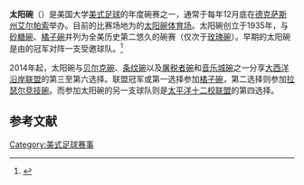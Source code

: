 {{Collegebowl
| name               = 太阳碗
| full_name          = [[现代集团|现代]]太阳碗
| nickname           =
| defunct            =
| logo               = 
| image_size         = 175
| caption            = 
| stadium            = [[太阳碗体育场|太阳碗体育场]]
| previous_stadiums  = Jones Stadium (1935–1937)<br />Kidd Field (1938–1962)
| location           = [[德克萨斯州|德克萨斯州]][[艾尔帕索_(德克萨斯州)|艾尔帕索]]
| previous_locations =
| years              = 1935至今
| previous_tie-ins   = [[十大联盟|十大联盟]] (1995–2005)<br />[[十二大联盟|十二大联盟]] (2006–2009)<br />[[大东联盟|大东联盟]]/[[圣母大学爱尔兰战士美式足球队|圣母大学]] (2006–2009)
| conference_tie-ins = [[太平洋十二校联盟|太平洋十二校联盟]]、[[大西洋沿岸联盟|大西洋沿岸联盟]]
| payout             = 总共4,100,000 <small>({{As of|2010}})</small>
| sponsors           = [[John_Hancock_Insurance|John Hancock]] (1987–1993)<br />[[Norwest_Corporation|Norwest Corporation]] (1996–1998)<br />[[富国银行集团|富国银行集团]] (1999–2003)<br />[[Helen_of_Troy_Limited|Helen of Troy Limited]] (2004–2009)<br />[[现代集团|现代集团]] (2010–present)
| former_names       = 太阳碗 (1936–1986)<br />John Hancock太阳碗 (1987–1988)<br />John Hancock碗 (1989–1993)<br />太阳碗 (1994–1995)<br />Norwest银行太阳碗 (1996)<br />Norwest太阳碗 (1997–1998)<br />富国太阳碗 (1999–2003)<br />Vitalis太阳碗 (2004–2005)<br />Brut太阳碗 (2006–2009)
}}
'''太阳碗'''（{{lang-en|Sun Bowl}}）是美国大学[[美式足球|美式足球]]的年度碗赛之一，通常于每年12月底在[[德克萨斯州|德克萨斯州]][[艾尔帕索_(德克萨斯州)|艾尔帕索]]举办。目前的比赛场地为{{link-en|德州大学艾尔帕索分校|University of Texas at El Paso}}的[[太阳碗体育场|太阳碗体育场]]。太阳碗创立于1935年，与[[砂糖碗|砂糖碗]]、[[橘子碗|橘子碗]]并列为全美历史第二悠久的碗赛（仅次于[[玫瑰碗|玫瑰碗]]）。早期的太阳碗是由{{link-en|边境联盟|Border Intercollegiate Athletic Association}}的冠军对阵一支受邀球队。<ref>{{Cite web |url=http://www.sunbowl.org/the_sun_bowl_game/history |title=存档副本 |accessdate=2016-10-09 |archive-date=2016-10-18 |archive-url=https://web.archive.org/web/20161018142105/http://www.sunbowl.org/the_sun_bowl_game/history |dead-url=no }}</ref>

2014年起，太阳碗与[[贝尔克碗|贝尔克碗]]、[[条纹碗|条纹碗]]以及[[屠税者碗|屠税者碗]]和[[音乐城碗|音乐城碗]]之一分享[[大西洋沿岸联盟|大西洋沿岸联盟]]的第三至第六选择。联盟冠军或第一选择参加[[橘子碗|橘子碗]]，第二选择则参加[[拉瑟尔竞技碗|拉瑟尔竞技碗]]。而参加太阳碗的另一支球队则是[[太平洋十二校联盟|太平洋十二校联盟]]的第四选择。

== 参考文献 ==
{{reflist}}

{{Bowl game navbox}}

[[Category:美式足球赛事|Category:美式足球赛事]]